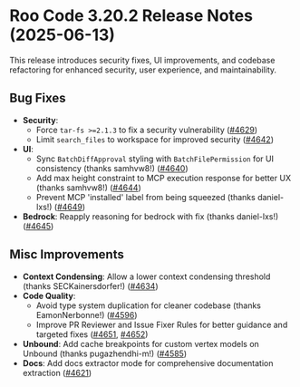 # Roo Code 3.20.2 Release Notes (2025-06-13)

This release introduces security fixes, UI improvements, and codebase refactoring for enhanced security, user experience, and maintainability.

## Bug Fixes

*   **Security**:
    *   Force `tar-fs >=2.1.3` to fix a security vulnerability ([#4629](https://github.com/RooCodeInc/Roo-Code/pull/4629))
    *   Limit `search_files` to workspace for improved security ([#4642](https://github.com/RooCodeInc/Roo-Code/pull/4642))
*   **UI**:
    *   Sync `BatchDiffApproval` styling with `BatchFilePermission` for UI consistency (thanks samhvw8!) ([#4640](https://github.com/RooCodeInc/Roo-Code/pull/4640))
    *   Add max height constraint to MCP execution response for better UX (thanks samhvw8!) ([#4644](https://github.com/RooCodeInc/Roo-Code/pull/4644))
    *   Prevent MCP 'installed' label from being squeezed (thanks daniel-lxs!) ([#4649](https://github.com/RooCodeInc/Roo-Code/pull/4649))
*   **Bedrock**: Reapply reasoning for bedrock with fix (thanks daniel-lxs!) ([#4645](https://github.com/RooCodeInc/Roo-Code/pull/4645))

## Misc Improvements

*   **Context Condensing**: Allow a lower context condensing threshold (thanks SECKainersdorfer!) ([#4634](https://github.com/RooCodeInc/Roo-Code/pull/4634))
*   **Code Quality**:
    *   Avoid type system duplication for cleaner codebase (thanks EamonNerbonne!) ([#4596](https://github.com/RooCodeInc/Roo-Code/pull/4596))
    *   Improve PR Reviewer and Issue Fixer Rules for better guidance and targeted fixes ([#4651](https://github.com/RooCodeInc/Roo-Code/pull/4651), [#4652](https://github.com/RooCodeInc/Roo-Code/pull/4652))
*   **Unbound**: Add cache breakpoints for custom vertex models on Unbound (thanks pugazhendhi-m!) ([#4585](https://github.com/RooCodeInc/Roo-Code/pull/4585))
*   **Docs**: Add docs extractor mode for comprehensive documentation extraction ([#4621](https://github.com/RooCodeInc/Roo-Code/pull/4621))